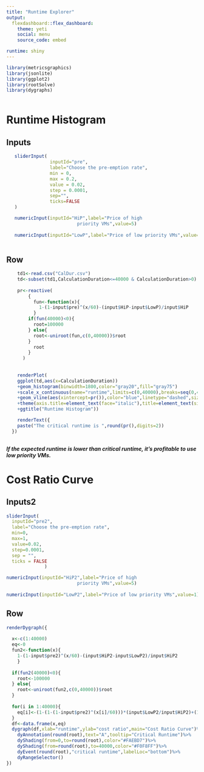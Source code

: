 ---
title: "Runtime Explorer"
output: 
  flexdashboard::flex_dashboard:
    theme: yeti
    social: menu
    source_code: embed

runtime: shiny
---

```{r setup, iniclude=FALSE}

library(metricsgraphics)
library(jsonlite)
library(ggplot2)
library(rootSolve)
library(dygraphs)



```

Runtime Histogram
===========================

Inputs {.sidebar}
---------------------------

```{r}

   sliderInput(
                inputId="pre",
                label="Choose the pre-emption rate",
                min = 0,
                max = 0.2,
                value = 0.02,
                step = 0.0001,
                sep="",
                ticks=FALSE
   )

   numericInput(inputId="HiP",label="Price of high 
                          priority VMs",value=5)
   
   numericInput(inputId="LowP",label="Price of low priority VMs",value=1)
                         
```

Row
----------------------------

```{r}

    td1<-read.csv("CalDur.csv")
    td<-subset(td1,CalculationDuration<=40000 & CalculationDuration>0)
    
    pr<-reactive(
        {
          fun<-function(x){
            1-(1-input$pre)^(x/60)-(input$HiP-input$LowP)/input$HiP
          }
        if(fun(40000)<0){
          root=100000
        } else{
          root<-uniroot(fun,c(0,40000))$root
        }
          root
        }
      )
  
    
    renderPlot(
    ggplot(td,aes(x=CalculationDuration))
    +geom_histogram(binwidth=1800,color="gray20",fill="gray75")
    +scale_x_continuous(name="runtime",limits=c(0,40000),breaks=seq(0,40000,5000))
    +geom_vline(aes(xintercept=pr()),color="blue",linetype="dashed",size=1)
    +theme(axis.title=element_text(face="italic"),title=element_text(size=18,face="bold.italic"))
    +ggtitle("Runtime Histogram"))

    renderText({
    paste("The critical runtime is ",round(pr(),digits=2))
  })
  
```

***If the expected runtime is lower than critical runtime, it's profitable to use low priority VMs.***

Cost Ratio Curve
=============================

Inputs2 {.sidebar}
-----------------------------
```{r}

sliderInput(
  inputId="pre2", 
  label="Choose the pre-emption rate", 
  min=0,
  max=1,
  value=0.02,
  step=0.0001,
  sep = "",
  ticks = FALSE
              )

numericInput(inputId="HiP2",label="Price of high 
                          priority VMs",value=5)
   
numericInput(inputId="LowP2",label="Price of low priority VMs",value=1)

```

Row
------------------------


```{r}


renderDygraph({
  
  x<-c(1:40000)
  eq<-0
  fun2<-function(x){
    1-(1-input$pre2)^(x/60)-(input$HiP2-input$LowP2)/input$HiP2
    }
  
  if(fun2(40000)<0){
    root<-100000
  } else{
    root<-uniroot(fun2,c(0,40000))$root
  }
  
  for(i in 1:40000){
    eq[i]<-(1-(1-(1-input$pre2)^(x[i]/60)))*(input$LowP2/input$HiP2)+(1-(1-input$pre2)^(x[i]/60))*((input$LowP2/input$HiP2)+1)
  }
  df<-data.frame(x,eq)
  dygraph(df,xlab="runtime",ylab="cost ratio",main="Cost Ratio Curve")%>%
    dyAnnotation(round(root),text="A",tooltip="Critical Runtime")%>%
    dyShading(from=0,to=round(root),color="#FAEBD7")%>%
    dyShading(from=round(root),to=40000,color="#F0F8FF")%>%
    dyEvent(round(root),"critical runtime",labelLoc="bottom")%>%
    dyRangeSelector()
})



```